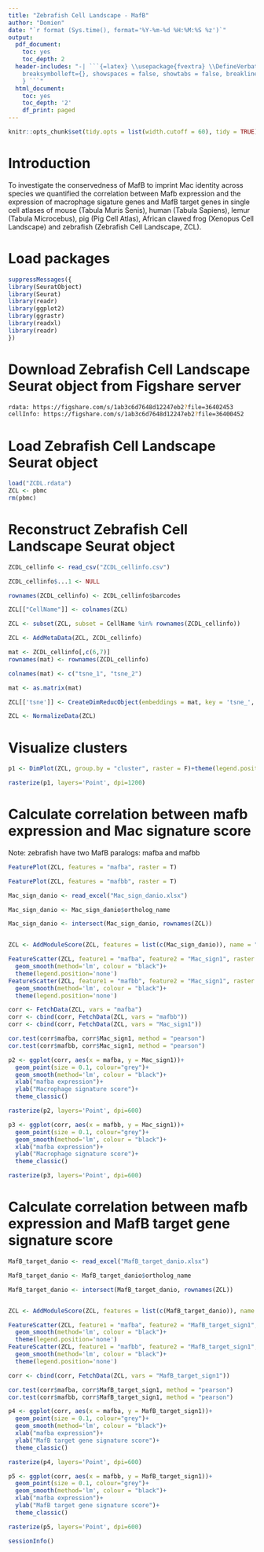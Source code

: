 ```yaml
---
title: "Zebrafish Cell Landscape - MafB"
author: "Domien"
date: "`r format (Sys.time(), format='%Y-%m-%d %H:%M:%S %z')`"
output:
  pdf_document:
    toc: yes
    toc_depth: 2
  header-includes: "-| ```{=latex} \\usepackage{fvextra} \\DefineVerbatimEnvironment{Highlighting}{Verbatim}{
    breaksymbolleft={}, showspaces = false, showtabs = false, breaklines, commandchars=\\\\\\{\\}
    } ```"
  html_document:
    toc: yes
    toc_depth: '2'
    df_print: paged
---
```


```r
knitr::opts_chunk$set(tidy.opts = list(width.cutoff = 60), tidy = TRUE)
```

\newpage

# Introduction

To investigate the conservedness of MafB to imprint Mac identity across species we quantified the correlation between Mafb expression and the expression of macrophage sigature genes and MafB target genes in single cell atlases of mouse (Tabula Muris Senis), human (Tabula Sapiens), lemur (Tabula Microcebus), pig (Pig Cell Atlas), African clawed frog (Xenopus Cell Landscape) and zebrafish (Zebrafish Cell Landscape, ZCL).

# Load packages

```r
suppressMessages({
library(SeuratObject)
library(Seurat)
library(readr)
library(ggplot2)
library(ggrastr)
library(readxl)
library(readr)
})
```

# Download Zebrafish Cell Landscape Seurat object from Figshare server
```bash
rdata: https://figshare.com/s/1ab3c6d7648d12247eb2?file=36402453
cellInfo: https://figshare.com/s/1ab3c6d7648d12247eb2?file=36400452
```

# Load Zebrafish Cell Landscape Seurat object
```r
load("ZCDL.rdata")
ZCL <- pbmc
rm(pbmc)
```

# Reconstruct Zebrafish Cell Landscape Seurat object
```r
ZCDL_cellinfo <- read_csv("ZCDL_cellinfo.csv")

ZCDL_cellinfo$...1 <- NULL

rownames(ZCDL_cellinfo) <- ZCDL_cellinfo$barcodes

ZCL[["CellName"]] <- colnames(ZCL)

ZCL <- subset(ZCL, subset = CellName %in% rownames(ZCDL_cellinfo))

ZCL <- AddMetaData(ZCL, ZCDL_cellinfo)

mat <- ZCDL_cellinfo[,c(6,7)]
rownames(mat) <- rownames(ZCDL_cellinfo)

colnames(mat) <- c("tsne_1", "tsne_2")

mat <- as.matrix(mat)

ZCL[['tsne']] <- CreateDimReducObject(embeddings = mat, key = 'tsne_', assay = "RNA")

ZCL <- NormalizeData(ZCL)
```

# Visualize clusters
```r
p1 <- DimPlot(ZCL, group.by = "cluster", raster = F)+theme(legend.position='none')+ggtitle("Zebrafish Cell Landscape")

rasterize(p1, layers='Point', dpi=1200)
```

# Calculate correlation between mafb expression and Mac signature score
Note: zebrafish have two MafB paralogs: mafba and mafbb
```r
FeaturePlot(ZCL, features = "mafba", raster = T)
```

```r
FeaturePlot(ZCL, features = "mafbb", raster = T)
```

```r
Mac_sign_danio <- read_excel("Mac_sign_danio.xlsx")

Mac_sign_danio <- Mac_sign_danio$ortholog_name

Mac_sign_danio <- intersect(Mac_sign_danio, rownames(ZCL))


ZCL <- AddModuleScore(ZCL, features = list(c(Mac_sign_danio)), name = "Mac_sign")
```

```r
FeatureScatter(ZCL, feature1 = "mafba", feature2 = "Mac_sign1", raster = T)+
  geom_smooth(method='lm', colour = "black")+
  theme(legend.position='none')
FeatureScatter(ZCL, feature1 = "mafbb", feature2 = "Mac_sign1", raster = T)+
  geom_smooth(method='lm', colour = "black")+
  theme(legend.position='none')
```

```r
corr <- FetchData(ZCL, vars = "mafba")
corr <- cbind(corr, FetchData(ZCL, vars = "mafbb"))
corr <- cbind(corr, FetchData(ZCL, vars = "Mac_sign1"))

cor.test(corr$mafba, corr$Mac_sign1, method = "pearson")
cor.test(corr$mafbb, corr$Mac_sign1, method = "pearson")
```

```r
p2 <- ggplot(corr, aes(x = mafba, y = Mac_sign1))+
  geom_point(size = 0.1, colour="grey")+
  geom_smooth(method='lm', colour = "black")+
  xlab("mafba expression")+
  ylab("Macrophage signature score")+
  theme_classic()

rasterize(p2, layers='Point', dpi=600)
```

```r
p3 <- ggplot(corr, aes(x = mafbb, y = Mac_sign1))+
  geom_point(size = 0.1, colour="grey")+
  geom_smooth(method='lm', colour = "black")+
  xlab("mafba expression")+
  ylab("Macrophage signature score")+
  theme_classic()

rasterize(p3, layers='Point', dpi=600)
```

# Calculate correlation between mafb expression and MafB target gene signature score
```r
MafB_target_danio <- read_excel("MafB_target_danio.xlsx")

MafB_target_danio <- MafB_target_danio$ortholog_name

MafB_target_danio <- intersect(MafB_target_danio, rownames(ZCL))


ZCL <- AddModuleScore(ZCL, features = list(c(MafB_target_danio)), name = "MafB_target_sign")
```

```r
FeatureScatter(ZCL, feature1 = "mafba", feature2 = "MafB_target_sign1", raster = T)+
  geom_smooth(method='lm', colour = "black")+
  theme(legend.position='none')
FeatureScatter(ZCL, feature1 = "mafbb", feature2 = "MafB_target_sign1", raster = T)+
  geom_smooth(method='lm', colour = "black")+
  theme(legend.position='none')
```

```r
corr <- cbind(corr, FetchData(ZCL, vars = "MafB_target_sign1"))

cor.test(corr$mafba, corr$MafB_target_sign1, method = "pearson")
cor.test(corr$mafbb, corr$MafB_target_sign1, method = "pearson")
```

```r
p4 <- ggplot(corr, aes(x = mafba, y = MafB_target_sign1))+
  geom_point(size = 0.1, colour="grey")+
  geom_smooth(method='lm', colour = "black")+
  xlab("mafba expression")+
  ylab("MafB target gene signature score")+
  theme_classic()

rasterize(p4, layers='Point', dpi=600)
```


```r
p5 <- ggplot(corr, aes(x = mafbb, y = MafB_target_sign1))+
  geom_point(size = 0.1, colour="grey")+
  geom_smooth(method='lm', colour = "black")+
  xlab("mafba expression")+
  ylab("MafB target gene signature score")+
  theme_classic()

rasterize(p5, layers='Point', dpi=600)
```

```r
sessionInfo()
```



